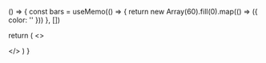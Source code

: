 () => {
  const bars = useMemo(() => {
    return new Array(60).fill(0).map(() => ({
      color: ''
    }))
  }, [])

  return (
    <>
      <div data-row>
        <Uptime
          size='sm'
          bars={bars}
          rounded
        />
      </div>
      <div data-row>
        <Uptime
          size='md'
          bars={bars}
          rounded
        />
      </div>
      <div data-row>
        <Uptime
          size='lg'
          bars={bars}
          rounded
        />
      </div>
    </>
  )
}
